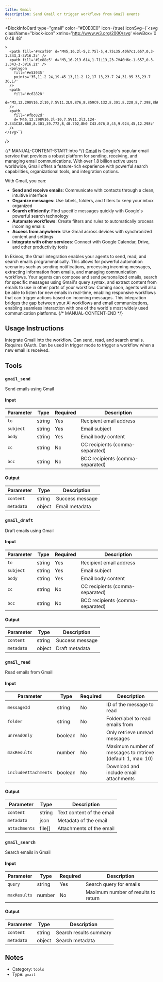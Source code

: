 ```yaml
---
title: Gmail
description: Send Gmail or trigger workflows from Gmail events
---
```



<BlockInfoCard 
  type="gmail"
  color="#E0E0E0"
  icon={true}
  iconSvg={`<svg className="block-icon"
      xmlns='http://www.w3.org/2000/svg'
      viewBox='0 0 48 48'
      
      
      
    >
      <path fill='#4caf50' d='M45,16.2l-5,2.75l-5,4.75L35,40h7c1.657,0,3-1.343,3-3V16.2z' />
      <path fill='#1e88e5' d='M3,16.2l3.614,1.71L13,23.7V40H6c-1.657,0-3-1.343-3-3V16.2z' />
      <polygon
        fill='#e53935'
        points='35,11.2 24,19.45 13,11.2 12,17 13,23.7 24,31.95 35,23.7 36,17'
      />
      <path
        fill='#c62828'
        d='M3,12.298V16.2l10,7.5V11.2L9.876,8.859C9.132,8.301,8.228,8,7.298,8h0C4.924,8,3,9.924,3,12.298z'
      />
      <path
        fill='#fbc02d'
        d='M45,12.298V16.2l-10,7.5V11.2l3.124-2.341C38.868,8.301,39.772,8,40.702,8h0 C43.076,8,45,9.924,45,12.298z'
      />
    </svg>`}
/>

{/* MANUAL-CONTENT-START:intro */}
[Gmail](https://gmail.com) is Google's popular email service that provides a robust platform for sending, receiving, and managing email communications. With over 1.8 billion active users worldwide, Gmail offers a feature-rich experience with powerful search capabilities, organizational tools, and integration options.

With Gmail, you can:

- **Send and receive emails**: Communicate with contacts through a clean, intuitive interface
- **Organize messages**: Use labels, folders, and filters to keep your inbox organized
- **Search efficiently**: Find specific messages quickly with Google's powerful search technology
- **Automate workflows**: Create filters and rules to automatically process incoming emails
- **Access from anywhere**: Use Gmail across devices with synchronized content and settings
- **Integrate with other services**: Connect with Google Calendar, Drive, and other productivity tools

In Ekinox, the Gmail integration enables your agents to send, read, and search emails programmatically. This allows for powerful automation scenarios such as sending notifications, processing incoming messages, extracting information from emails, and managing communication workflows. Your agents can compose and send personalized emails, search for specific messages using Gmail's query syntax, and extract content from emails to use in other parts of your workflow. Coming soon, agents will also be able to listen for new emails in real-time, enabling responsive workflows that can trigger actions based on incoming messages. This integration bridges the gap between your AI workflows and email communications, enabling seamless interaction with one of the world's most widely used communication platforms.
{/* MANUAL-CONTENT-END */}


## Usage Instructions

Integrate Gmail into the workflow. Can send, read, and search emails. Requires OAuth. Can be used in trigger mode to trigger a workflow when a new email is received.



## Tools

### `gmail_send`

Send emails using Gmail

#### Input

| Parameter | Type | Required | Description |
| --------- | ---- | -------- | ----------- |
| `to` | string | Yes | Recipient email address |
| `subject` | string | Yes | Email subject |
| `body` | string | Yes | Email body content |
| `cc` | string | No | CC recipients \(comma-separated\) |
| `bcc` | string | No | BCC recipients \(comma-separated\) |

#### Output

| Parameter | Type | Description |
| --------- | ---- | ----------- |
| `content` | string | Success message |
| `metadata` | object | Email metadata |

### `gmail_draft`

Draft emails using Gmail

#### Input

| Parameter | Type | Required | Description |
| --------- | ---- | -------- | ----------- |
| `to` | string | Yes | Recipient email address |
| `subject` | string | Yes | Email subject |
| `body` | string | Yes | Email body content |
| `cc` | string | No | CC recipients \(comma-separated\) |
| `bcc` | string | No | BCC recipients \(comma-separated\) |

#### Output

| Parameter | Type | Description |
| --------- | ---- | ----------- |
| `content` | string | Success message |
| `metadata` | object | Draft metadata |

### `gmail_read`

Read emails from Gmail

#### Input

| Parameter | Type | Required | Description |
| --------- | ---- | -------- | ----------- |
| `messageId` | string | No | ID of the message to read |
| `folder` | string | No | Folder/label to read emails from |
| `unreadOnly` | boolean | No | Only retrieve unread messages |
| `maxResults` | number | No | Maximum number of messages to retrieve \(default: 1, max: 10\) |
| `includeAttachments` | boolean | No | Download and include email attachments |

#### Output

| Parameter | Type | Description |
| --------- | ---- | ----------- |
| `content` | string | Text content of the email |
| `metadata` | json | Metadata of the email |
| `attachments` | file[] | Attachments of the email |

### `gmail_search`

Search emails in Gmail

#### Input

| Parameter | Type | Required | Description |
| --------- | ---- | -------- | ----------- |
| `query` | string | Yes | Search query for emails |
| `maxResults` | number | No | Maximum number of results to return |

#### Output

| Parameter | Type | Description |
| --------- | ---- | ----------- |
| `content` | string | Search results summary |
| `metadata` | object | Search metadata |



## Notes

- Category: `tools`
- Type: `gmail`
